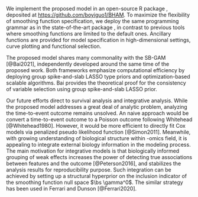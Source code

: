\section{Discussion}
\label{sec:concl}
\bg{In the paper, we described a novel high-dimensional generalized additive model with Bayesian hierarchical prior for the purpose of predictive modelling. In particular, we introduce a two-part spike-and-slab LASSO prior for reparameterized smoothing function and derive a scalable EM-CD algorithm for model fitting. The proposed model provides a new angle to address the excess shrinkage of smoothing functions that is commonly vulnerable to previous regularized high-dimensional GAMs, and hence improves the predictive performance. Th EM-CD algorithm, extended from previous spike-and-slab LASSO models, provides a computationally efficient alternative to the computational prohibitive MCMC algorithms, enhancing the scalability of spike-and-slab models. In addition, the two-part prior motivates the bi-level selection of predictors, selection of linear and nonlinear component. In the simulation study and real-data analyses, the proposed model demonstrates improvement in prediction and computational advantage when compared to the state-of-the-art models. When serving the purpose of variable selection, trade-offs exist among methods of comparison.} We implement the proposed model in an open-source R package \texttt{BHAM}, deposited at [https://github.com/boyiguo1/BHAM](https://github.com/boyiguo1/BHAM). To maximize the flexibility of smoothing function specification, we deploy the same programming grammar as in the state-of-the-art package \texttt{mgcv}, in contrast to previous tools where smoothing functions are limited to the default ones. Ancillary functions are provided for model specification in high-dimensional settings, curve plotting and functional selection.

The proposed model shares many commonality with the SB-GAM [@Bai2021], independently developed around the same time of the proposed work. Both frameworks emphasize computational efficiency by deploying group spike-and-slab LASSO type priors and optimization-based scalable algorithms. Bai provides the theoretical proof for the consistency of variable selection using group spike-and-slab LASSO prior. \bg{The proposed model focuses on improving prediction performance for high-dimensional GAM, with the capability of bi-level selection. Moreover, the proposed model can easily generalize to other family of priors or other family of smoothing functions if desired. Not focused in this manuscript, the generalization is described in the supporting materials.} 

\bg{During designing and analyzing the simulation study, we made couple interesting observations. First of all, variable selection is a delicate topic in the context predictive modelling. When prediction performance is used to tune a model, the model could possibly include noise variable in models, for example LASSO and LASSO-based models. \cite{Wu2019} Moreover, bi-level selection is a more complex problem than variable selection. The complexity reflects on the validity of the effect hierarchy principle. While most functional forms follow that linear components exists in the nonlinear function, there are functions that don't follow it, e.g. $x^2$. The proposed prior and spikeSlabGAM employ different structure: the proposed prior imposes effect hierarchy while spikeSlabGAM treats the selection of linear and nonlinear components independent. The different prior setups lead to trade-offs for the purpose of bi-level selection. We recommend to use more judgement in bi-level selection, either relying on heuristic knowledge to choose appropriate prior or exploring multiple models when heuristic knowledge doesn't exist. Secondly, we find the performance of the proposed model are more sensitive to the granularity of $s_0$ sequence in the high-dimensional settings than in the lower dimension settings. Even though the current default sequence of $s_0$ can result in reasonable performance shown in the simulation studies, we recommend to fine-tune the model with granular sequence of $s_0$ for performance improvement.}

<!-- There are some improvements possible for the proposed models. First of all, the proposed model achieves a bi-level selection via the two-part spike-and-slab spline prior. Nevertheless, this set-up could result in a situation that is not theoretically sound: the non-linear component is selected, but the linear component is not. We currently address it analytically by including the linear component in the model when non-linear component is selected. Another possible solution is to impose a dependent structure of $\gamma_{j}^\tp$ on $\gamma_{j^{0}}$, i.e. $\gamma_j^\tp|\gamma_{j}^{0}, \theta_j$. Secondly, the computational time for fitting a BHAM model with EM-IWLS algorithms can be improved. Current implementation of the EM-IWLS algorithm jointly updates all coefficients in each iteration, which requires a lot computation resources. This jointly updating procedure can be enhanced by adapting a backfitting step [@Hastie1987] where each smoothing function are updated individually. Thirdly, when using the proposed model in real data analysis where a screening procedure is implemented before joint predictive modeling. we recommend to include the screening procedure in the cross-validation during model selection. [@Friedman2017] For the sake of model comparison, we fit the models using the same pool of predictors in Section \ref{sec:ECB}. -->

Our future efforts direct to survival analysis and integrative analysis. While the proposed model addresses a great deal of analytic problem, analyzing the time-to-event outcome remains unsolved. An naive approach would be convert a time-to-event outcome to a Poisson outcome following Whitehead [@Whitehead1980]. However, it would be more efficient to directly fit Cox models via penalized pseudo likelihood function [@Simon2011]. Meanwhile, with growing understanding of biological structure within -omics field, it is appealing to integrate external biology information in the modeling process. The main motivation for integrative models is that biologically informed grouping of weak effects increases the power of detecting true associations between features and the outcome [@Peterson2016], and stabilizes the analysis results for reproducibility purpose. Such integration can be achieved by setting up a structural hyperprior on the inclusion indicator of the smoothing function null space $\bs \gamma^0$. The similar strategy has been used in Ferrari and Dunson [@Ferrari2020].


